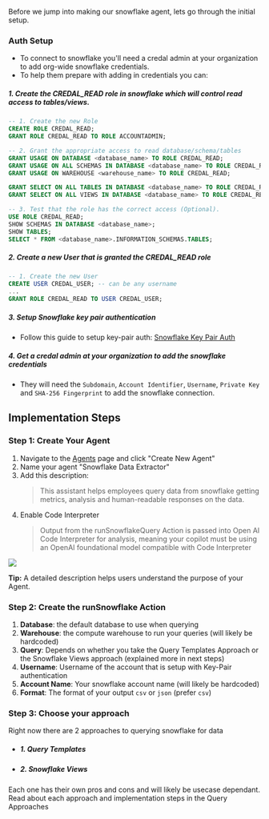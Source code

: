 Before we jump into making our snowflake agent, lets go through the initial setup.
### Auth Setup
- To connect to snowflake you'll need a credal admin at your organization to add org-wide snowflake credentials. 
- To help them prepare with adding in credentials you can:

##### 1. Create the **CREDAL_READ** role in snowflake which will control read access to tables/views.

```sql
-- 1. Create the new Role
CREATE ROLE CREDAL_READ;
GRANT ROLE CREDAL_READ TO ROLE ACCOUNTADMIN;

-- 2. Grant the appropriate access to read database/schema/tables
GRANT USAGE ON DATABASE <database_name> TO ROLE CREDAL_READ;
GRANT USAGE ON ALL SCHEMAS IN DATABASE <database_name> TO ROLE CREDAL_READ;
GRANT USAGE ON WAREHOUSE <warehouse_name> TO ROLE CREDAL_READ;

GRANT SELECT ON ALL TABLES IN DATABASE <database_name> TO ROLE CREDAL_READ;
GRANT SELECT ON ALL VIEWS IN DATABASE <database_name> TO ROLE CREDAL_READ;

-- 3. Test that the role has the correct access (Optional).
USE ROLE CREDAL_READ;
SHOW SCHEMAS IN DATABASE <database_name>;
SHOW TABLES;
SELECT * FROM <database_name>.INFORMATION_SCHEMAS.TABLES;
```

##### 2. Create a new User that is granted the **CREDAL_READ** role
```sql
-- 1. Create the new User
CREATE USER CREDAL_USER; -- can be any username
...
GRANT ROLE CREDAL_READ TO USER CREDAL_USER;
```
##### 3. Setup Snowflake key pair authentication 
- Follow this guide to setup key-pair auth: [Snowflake Key Pair Auth](https://docs.snowflake.com/en/user-guide/key-pair-auth)

##### 4. Get a credal admin at your organization to add the snowflake credentials 
- They will need the `Subdomain`, `Account Identifier`, `Username`, `Private Key` and `SHA-256 Fingerprint` to add the snowflake connection.
## Implementation Steps


### Step 1: Create Your Agent

1. Navigate to the [Agents](https://app.credal.ai/agents) page and click "Create New Agent"
2. Name your agent "Snowflake Data Extractor" 
3. Add this description:
   > This assistant helps employees query data from snowflake getting metrics, analysis and human-readable responses on the data.
4. Enable Code Interpreter 
   > Output from the runSnowflakeQuery Action is passed into Open AI Code Interpreter for analysis, meaning your copilot must be using an OpenAI foundational model compatible with Code Interpreter

<Frame>
  <img src="/docs/assets/agents/snowflake-query/code-interpreter.png" />
</Frame>

**Tip:** A detailed description helps users understand the purpose of your Agent.

### Step 2: Create the runSnowflake Action
1. **Database**: the default database to use when querying
2. **Warehouse**: the compute warehouse to run your queries (will likely be hardcoded)
3. **Query**: Depends on whether you take the Query Templates Approach or the Snowflake Views approach (explained more in next steps)
4. **Username**: Username of the account that is setup with Key-Pair authentication
5. **Account Name**: Your snowflake account name (will likely be hardcoded)
6. **Format**: The format of your output `csv` or `json` (prefer `csv`)

### Step 3: Choose your approach
Right now there are 2 approaches to querying snowflake for data
- ##### 1. Query Templates
- ##### 2. Snowflake Views

Each one has their own pros and cons and will likely be usecase dependant.
Read about each approach and implementation steps in the Query Approaches